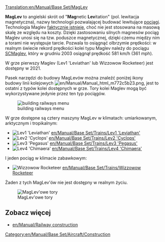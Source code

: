 [[Translation:en/Manual/Base Set/MagLev]]
{{en/Manual/Base Set/Types of railways}}

'''MagLev''' to angielski skrót od "'''Mag'''netic '''Lev'''itation" (pol. lewitacja magnetyczna), nazwy technologii pozwalającej budować lewitujące [[pl/Manual/Pociągi|pociągi]]. Technologia Maglev [http://en.wikipedia.org/wiki/Maglev faktycznie istnieje], choć nie jest stosowana na masową skalę ze względu na koszty. Dzięki zastosowaniu silnych magnesów pociąg Maglev unosi się na tzw. poduszce magnetycznej, dzięki czemu między nim a torami nie występuje tarcie. Pozwala to osiągnąć olbrzymie prędkości: w realnym świecie rekord prędkości kolei typu Maglev należy do pociągu [https://en.wikipedia.org/wiki/SCMaglev SCMaglev], który w grudniu 2003 osiągnął prędkość 581 km/h (361 mph).

W grze pierwszy Maglev (Lev1 'Leviathan' lub Wizzowow Rocketeer) jest dostępny w 2021.

Pasek narzędzi do budowy MagLevów można znaleźć poniżej ikony budowy linii kolejowych [[File:en/Manual/Manual html m772c5b23.png]], jest to ostatni z typów kolei dostępnych w grze. Tory kolei Maglev mogą być wykorzystywane jedynie przez ten typ pociągów. 

[[File:en/Manual/Openttd-rail1.png|none|building railways menu]]

W grze dostępne są cztery maszyny MagLev w klimatach: umiarkowanym, arktycznym i tropikalnym:
*[[File:en/Manual/Base Set/Trains/Lev1leviathan.png|Lev1 'Leviathan']] [[en/Manual/Base Set/Trains/Lev1 'Leviathan']]
*[[File:en/Manual/Base Set/Trains/Lev2cyclops.png|Lev2 'Cyclops']] [[en/Manual/Base Set/Trains/Lev2 'Cyclops']]
*[[File:en/Manual/Base Set/Trains/Lev3pegasus.png|Lev3 'Pegasus']] [[en/Manual/Base Set/Trains/Lev3 'Pegasus']]
*[[File:en/Manual/Base Set/Trains/Lev4chimaerarhead.png|Lev4 'Chimaera']] [[en/Manual/Base Set/Trains/Lev4 'Chimaera']]
I jeden pociąg w klimacie zabawkowym:
*[[File:en/Manual/Base Set/Trains/Wizzowowrocketeer.png|Wizzowow Rocketeer]] [[en/Manual/Base Set/Trains/Wizzowow Rocketeer]]

Żaden z tych MagLev'ów nie jest dostępny w realnym życiu.

[[File:en/Manual/Base Set/MaglevTemp.png|none|frame|MagLev'owe tory]]

==Zobacz więcej==
*[[en/Manual/Railway construction]]

[[Category:en/Manual/Base Set/Aircraft/Construction]]